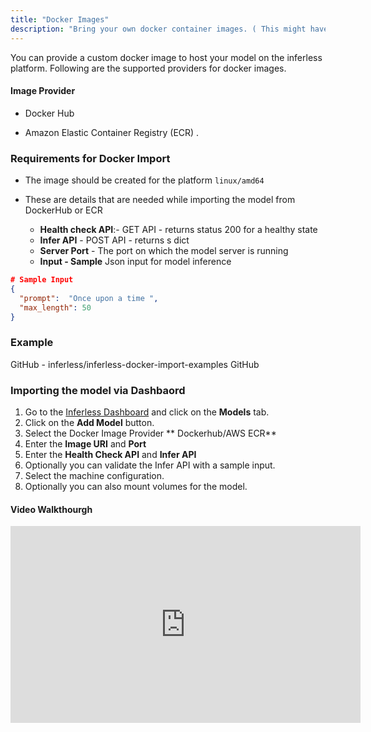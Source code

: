 ```yaml
---
title: "Docker Images"
description: "Bring your own docker container images. ( This might have higher coldstarts )"
---
```


You can provide a custom docker image to host your model on the inferless platform. Following are the supported providers for docker images.


#### Image Provider

* Docker Hub

* Amazon Elastic Container Registry (ECR)
.

### Requirements for Docker Import

* The image should be created for the platform `linux/amd64`

* These are details that are needed while importing the model from DockerHub or ECR  
   * **Health check API**:- GET API - returns status 200 for a healthy state  
   * **Infer API** \- POST API - returns s dict  
   * **Server Port** \- The port on which the model server is running  
   * **Input - Sample** Json input for model inference


```json
# Sample Input 
{
  "prompt":  "Once upon a time ", 
  "max_length": 50
}
```

### Example
<Card icon = "github" href="https://github.com/inferless/inferless-docker-import-examples">
GitHub - inferless/inferless-docker-import-examples GitHub
</Card>

### Importing the model via Dashbaord 

1. Go to the [Inferless Dashboard](https://app.inferless.com) and click on the **Models** tab.
2. Click on the **Add Model** button.
3. Select the Docker Image Provider ** Dockerhub/AWS ECR**  
4. Enter the **Image URI** and **Port**
5. Enter the **Health Check API** and **Infer API**
6. Optionally you can validate the Infer API with a sample input.
6. Select the machine configuration. 
7. Optionally you can also mount volumes for the model.


#### Video Walkthourgh

<iframe width="560" height="315" src="https://www.youtube.com/embed/dQw4w9WgXcQ" title="YouTube video player" frameborder="0" allow="accelerometer; autoplay; clipboard-write; encrypted-media; gyroscope; picture-in-picture; web-share" allowfullscreen></iframe>
